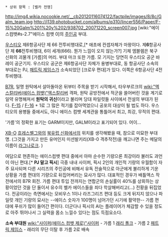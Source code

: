 * 상위 항목 : [벨카 전쟁]

http://img4.wikia.nocookie.net/__cb20120116074122/factpile/images/8/8c/Galm_team.jpg
http://i139.photobucket.com/albums/q310/lincer556/Paper/F-15%20Galm%201%20y%202/938702_20071220_screen007.jpg
[wiki:"에이스컴뱃#s-2.7"에이스 컴뱃 0]의 [[주인공]] 부대.

[[우스티오]] 제6항공사단 제 66 전투비행대로,[* 애초에 컨셉자체가 마왕이다. 제'''6'''항공사단 제 '''66'''전투비행대, 6이 세개(666). 뭔가 느낌이 오지 않는가?] 기체 엠블렘은 북구 신화의 괴물개 [가름]의 머리. 부대 마크 또한 가름. 모 기지는 당연히 우스티오 공군 바레이 공군기지. 우스티오 공군은 제6항공사단 자체가 용병부대로, 동 항공사단 소속의 부대로는 PJ, [[패트릭 제임스]]가 소속되었던 [크로우 편대]가 있다. 이쪽은 6항공사단 4전투비행대.

[[B7R]], 일명 원탁에서 살아돌아온 뒤부터 주목을 받기 시작해서, 타우부르크의 [[wiki:"엑스칼리버(에이스 컴뱃)"엑스칼리버]] 격파, 원탁 공방전에서 적군을 쓸어버린 것을 계기로 일약 유명해져서 '''원탁의 귀신'''이라고 불리며 당대 파일럿들 사이에서 전설의 부대가 된다. [[F-15]] / [[F-16]] + 1로 그 많은 적기를 잡아먹었으니 공포의 대상이 될 법도 하다. 우스티오의 용병들 중에서도, 아니 에이스 컴뱃 세계관을 통틀어서 최고, 최강, 무적의 편대.

'가름'의 정확한 표기는 GARM이지만, GALM이라고 표기되어 있다. 어이... 

[[XB-O]] [[흐레스벨그]]와의 [[북유럽 신화]]에서의 위치를 생각해봤을 때, 참으로 미묘한 부대명.
(그것을 가지고 만든 유머인지 미션발키리(XB-0 격추작전)을 깨고나면 주는 메달의 이름이 [[라그나로크]]. )

여담으로 현존하는 에이스컴뱃 편대 중에서 아마 순수한 기량으론 최강이라 불러도 과언이 아닌 편대.[* '''PJ 말고 픽시''']  극중 내내 사이퍼, 픽시 2인의 개인적 기량의 우월함이 자주 묘사되며 다른 시리즈의 주인공에 비해서 유독 전술적으로 아군에게 불리하게 기운 상황을 가름 편대의 기량으로 뒤집어버리는 묘사가 많다. 대표적인 경우가 배틀액스 작전에서의 B7R 회전. 가름 편대 투입 전까지는 연합군의 손실률이 40%를 상회하는 상황이었던 것을 단 둘이서 유수의 벨카 에이스들을 죄다 학살해버리고(...) 전황을 뒤집었다. 전공이라는 측면에서는 모비우스 1이나 라즈그리즈 편대 등도 크게 뒤지지 않으나 파일럿 개인 기량의 묘사는 --에이스 숫자가 100명이 넘어가던 시기에 활약한-- 가름 편대에 푸쉬가 많이 들어간 편이다. 더군다나 픽시의 AI는 플레이어가 체감할 수 있을 정도로 아주 뛰어나서 그 실력을 몸소 느낄수 있다는 점도 득점요소다.

'''소속 부대원'''
[[wiki:"사이퍼(에이스 컴뱃 제로)"사이퍼]] - 가름 1
[[래리 폴크]] - 가름 2
[[패트릭 제임스]] - 래리의 무단 이탈 후 가름 2로 배속
